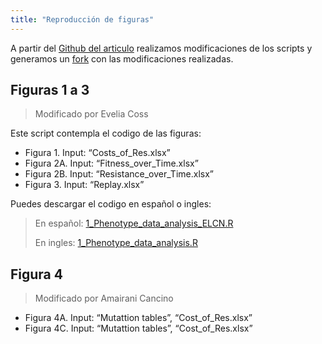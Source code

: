 ---
title: "Reproducción de figuras"
---

A partir del [Github del articulo](https://github.com/reenadebray/loss-of-resistance) realizamos modificaciones de los scripts y generamos un [fork](https://github.com/EveliaCoss/loss-of-resistance) con las modificaciones realizadas.

## Figuras 1 a 3

> Modificado por Evelia Coss

Este script contempla el codigo de las figuras:

- Figura 1. Input: "Costs_of_Res.xlsx"
- Figura 2A. Input: "Fitness_over_Time.xlsx"
- Figura 2B. Input: "Resistance_over_Time.xlsx"
- Figura 3. Input: "Replay.xlsx"

Puedes descargar el codigo en español o ingles:

> En español: [1_Phenotype_data_analysis_ELCN.R](https://github.com/R-Ladies-Morelia/Reprohack2024/blob/main/Grupo2/1_Phenotype_data_analysis_ELCN.R)
> 
> En ingles: [1_Phenotype_data_analysis.R](https://github.com/EveliaCoss/loss-of-resistance/blob/main/1_Phenotype_data_analysis.R)

## Figura 4

> Modificado por Amairani Cancino

- Figura 4A. Input: "Mutattion tables", "Cost_of_Res.xlsx"
- Figura 4C. Input: "Mutattion tables", "Cost_of_Res.xlsx"

